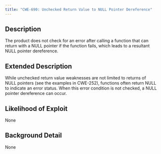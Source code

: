 ```yaml
---
title: "CWE-690: Unchecked Return Value to NULL Pointer Dereference"
---
```


## Description
The product does not check for an error after calling a function that can return with a NULL pointer if the function fails, which leads to a resultant NULL pointer dereference.

## Extended Description
While unchecked return value weaknesses are not limited to returns of NULL pointers (see the examples in CWE-252), functions often return NULL to indicate an error status. When this error condition is not checked, a NULL pointer dereference can occur.

## Likelihood of Exploit
None

## Background Detail
None
        
